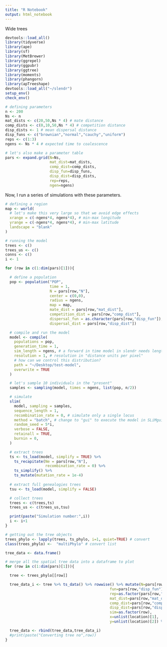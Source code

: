```yaml
---
title: "R Notebook"
output: html_notebook
---
```


Wide trees

```r
devtools::load_all()
library(tidyverse)
library(ape)
library(sf)
library(MetBrewer)
library(ggrepel)
library(ggpubr)
library(ggtree)
library(moments)
library(phangorn)
library(apTreeshape)
devtools::load_all("~/slendr")
setup_env()
check_env()
```

```r
# defining parameters
n <- 200
Ns <- n
mat_dists <- c(20,50,Ns * 4) # mate distance
comp_dists <- c(0,10,50,Ns * 4) # competition distance
disp_dists <- 1 # mean dispersal distance
disp_funs <- c("brownian","normal","cauchy","uniform")
reps <- c(1:3)
ngens <- Ns * 4 # expected time to coalescence

# let's also make a parameter table
pars <- expand.grid(N=Ns,
                    mat_dist=mat_dists,
                    comp_dist=comp_dists,
                    disp_fun=disp_funs,
                    disp_dist=disp_dists,
                    rep=reps,
                    ngen=ngens)
```

Now, I run a series of simulations with these parameters. 

```r
# defining a region
map <- world(
  # let's make this very large so that we avoid edge effects
  xrange = c(-ngens*4, ngens*4), # min-max longitude
  yrange = c(-ngens*4, ngens*4), # min-max latitude
  landscape = "blank"
)

# running the model
trees <- c()
trees_us <- c()
conns <- c()
i <- 1

for (row in c(1:dim(pars)[1])){

  # define a population
  pop <- population("POP",
                    time = 1,
                    N = pars[row,"N"],
                    center = c(0,0),
                    radius = ngens,
                    map = map,
                    mate_dist = pars[row,"mat_dist"],
                    competition_dist = pars[row,"comp_dist"],
                    dispersal_fun = as.character(pars[row,"disp_fun"]),
                    dispersal_dist = pars[row,"disp_dist"])

  # compile and run the model
  model <- compile(
    populations = pop,
    generation_time = 1,
    sim_length = ngens, # a forward in time model in slendr needs length of the sim
    resolution = 1, # resolution in "distance units per pixel"
    # how can we control this distribution?
    path = "~/Desktop/test-model",
    overwrite = TRUE
  )

  # let's sample 10 individuals in the "present"
  samples <- sampling(model, times = ngens, list(pop, n/2))

  # simulate
  slim(
    model, sampling = samples,
    sequence_length = 1,
    recombination_rate = 0, # simulate only a single locus
    method = "batch", # change to "gui" to execute the model in SLiMgui
    random_seed = 5*i,
    verbose = FALSE,
    retainall = TRUE,
    burnin = 0,
  )

  # extract trees
  ts <- ts_load(model, simplify = TRUE) %>%
    ts_recapitate(Ne = pars[row,"N"],
                  recombination_rate = 0) %>%
    ts_simplify() %>%
    ts_mutate(mutation_rate = 1e-4)
  
  # extract full genealogies trees
  tsu <- ts_load(model, simplify = FALSE) 

  # collect trees
  trees <- c(trees,ts)
  trees_us <- c(trees_us,tsu)

  print(paste("Simulation number:",i))
  i <- i+1
}

# getting out the tree objects
trees_phylo <- lapply(trees, ts_phylo, i=1, quiet=TRUE) # convert
class(trees_phylo) <-  "multiPhylo" # convert list

tree_data <- data.frame()

# merge all the spatial tree data into a dataframe to plot
for (row in c(1:dim(pars)[1])){

  tree <- trees_phylo[[row]]

  tree_data_i <- tree %>% ts_data() %>% rowwise() %>% mutate(N=pars[row,"N"],
                                               fun=pars[row,"disp_fun"],
                                               rep=as.factor(pars[row,"rep"]),
                                               mat_dist=pars[row,"mat_dist"],
                                               comp_dist=pars[row,"comp_dist"],
                                               disp_dist=pars[row,"disp_dist"],
                                               sim=as.factor(row),
                                               x=unlist(location)[1],
                                               y=unlist(location)[2]) %>% ungroup()

  tree_data <- rbind(tree_data,tree_data_i)
  #print(paste("Converting tree no",row))
}
```


